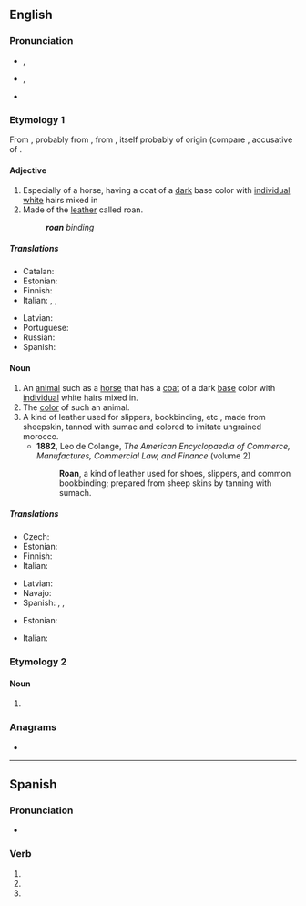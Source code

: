 {{also|Roan}}
==English==

===Pronunciation===
* {{a|UK}} {{enPR|rōn}}, {{IPA|en|/ɹəʊn/}}
* {{a|US}} {{enPR|rōn}}, {{IPA|en|/ɹoʊn/}}
* {{rhymes|en|əʊn}}

===Etymology 1===
From {{der|en|frm|roan}}, probably from {{der|en|es|roano}}, from {{der|en|osp|raudano}}, itself probably of {{etyl|gem|en}} origin (compare {{cog|got|𐍂𐌰𐌿𐌳𐌰𐌽}}, accusative of {{m|got|𐍂𐌰𐌿𐌸𐍃||red}}.

====Adjective====
{{en-adj|-}}

# Especially of a horse, having a coat of a [[dark]] base color with [[individual]] [[white]] hairs mixed in
# Made of the [[leather]] called roan.
#: '''''roan''' binding''

=====Translations=====
{{trans-top|having a coat of a dark base color with individual white hairs mixed in}}
* Catalan: {{t+|ca|ruà}}
* Estonian: {{t|et|kimmel}}
* Finnish: {{t+|fi|päistärikkö}}
* Italian: {{t|it|rabicano}}, {{t+|it|roano}}, {{t|it|rovano}}
{{trans-mid}}
* Latvian: {{t|lv|salns}}
* Portuguese: {{t+|pt|ruão}}
* Russian: {{t+|ru|чалый}}
* Spanish: {{t|es|roano}}
{{trans-bottom}}

====Noun====
{{en-noun}}

# An [[animal]] such as a [[horse]] that has a [[coat]] of a dark [[base]] color with [[individual]] white hairs mixed in.
# The [[color]] of such an animal.
# A kind of leather used for slippers, bookbinding, etc., made from sheepskin, tanned with sumac and colored to imitate ungrained morocco.
#* '''1882''', Leo de Colange, ''The American Encyclopaedia of Commerce, Manufactures, Commercial Law, and Finance'' (volume 2)
#*: '''Roan''', a kind of leather used for shoes, slippers, and common bookbinding; prepared from sheep skins by tanning with sumach.

=====Translations=====
{{trans-top|animal}}
* Czech: {{t|cs|tisák|m}} {{qualifier|horse}}
* Estonian: {{t|et|kimmel}}
* Finnish: {{t+|fi|päistärikkö}}
* Italian: {{t+|it|roano|m}}
{{trans-mid}}
* Latvian: {{t|lv|salnis|m}}
* Navajo: {{t|nv|łį́į́łbáhí}}
* Spanish: {{t|es|roano|m}}, {{t+|es|rosillo|m}}, {{t|es|sabino|m}}
{{trans-bottom}}

{{trans-top|color}}
* Estonian: {{t|et|kimmel}}
{{trans-mid}}
* Italian: {{t+|it|roano|m}}
{{trans-bottom}}

===Etymology 2===

====Noun====
{{en-noun}}

# {{archaic form of|en|rowan||kind of tree}}

===Anagrams===
* {{anagrams|en|a=anor|Arno|Aron|NRAO|Nora|Oran}}

----

==Spanish==

===Pronunciation===
* {{IPA|es|/ˈro.an/}}

===Verb===
{{head|es|verb form}}

# {{es-verb form of|roer|ending=-er|mood=subjunctive|tense=present|number=p|person=2|formal=y}}
# {{es-verb form of|roer|ending=-er|mood=subjunctive|tense=present|number=p|person=3}}
# {{es-verb form of|roer|ending=-er|mood=imperative|number=p|person=2|formal=y|sense=affirmative}}